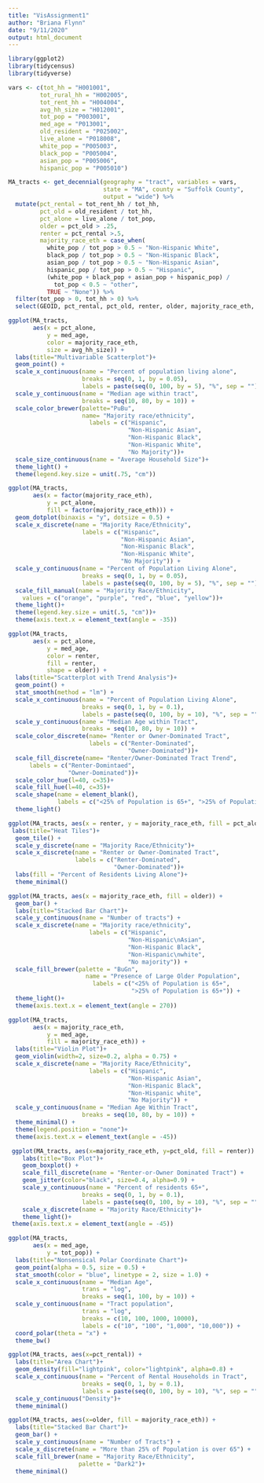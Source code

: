 ```yaml
---
title: "VisAssignment1"
author: "Briana Flynn"
date: "9/11/2020"
output: html_document
---
```


```r
library(ggplot2)
library(tidycensus)
library(tidyverse)
```

```r
vars <- c(tot_hh = "H001001",
         tot_rural_hh = "H002005",
         tot_rent_hh = "H004004",
         avg_hh_size = "H012001",
         tot_pop = "P003001",
         med_age = "P013001",
         old_resident = "P025002",
         live_alone = "P018008",
         white_pop = "P005003",
         black_pop = "P005004",
         asian_pop = "P005006",
         hispanic_pop = "P005010")

MA_tracts <- get_decennial(geography = "tract", variables = vars,
                           state = "MA", county = "Suffolk County",
                           output = "wide") %>%
  mutate(pct_rental = tot_rent_hh / tot_hh,
         pct_old = old_resident / tot_hh,
         pct_alone = live_alone / tot_pop,
         older = pct_old > .25,
         renter = pct_rental >.5,
         majority_race_eth = case_when(
           white_pop / tot_pop > 0.5 ~ "Non-Hispanic White",
           black_pop / tot_pop > 0.5 ~ "Non-Hispanic Black",
           asian_pop / tot_pop > 0.5 ~ "Non-Hispanic Asian",
           hispanic_pop / tot_pop > 0.5 ~ "Hispanic",
           (white_pop + black_pop + asian_pop + hispanic_pop) /
             tot_pop < 0.5 ~ "other",
           TRUE ~ "None")) %>%
  filter(tot_pop > 0, tot_hh > 0) %>%
  select(GEOID, pct_rental, pct_old, renter, older, majority_race_eth, pct_alone, avg_hh_size, tot_pop, tot_hh, tot_rent_hh, med_age)
```
```r
ggplot(MA_tracts, 
       aes(x = pct_alone,
           y = med_age,
           color = majority_race_eth,
           size = avg_hh_size)) +
  labs(title="Multivariable Scatterplot")+
  geom_point() +
  scale_x_continuous(name = "Percent of population living alone",
                     breaks = seq(0, 1, by = 0.05), 
                     labels = paste(seq(0, 100, by = 5), "%", sep = "")) +
  scale_y_continuous(name = "Median age within tract",
                     breaks = seq(10, 80, by = 10)) +
  scale_color_brewer(palette="PuBu",
                     name= "Majority race/ethnicity",
                       labels = c("Hispanic",
                                  "Non-Hispanic Asian",
                                  "Non-Hispanic Black",
                                  "Non-Hispanic White",
                                  "No Majority"))+
  scale_size_continuous(name = "Average Household Size")+
  theme_light() +
  theme(legend.key.size = unit(.75, "cm"))

```

```r
ggplot(MA_tracts, 
       aes(x = factor(majority_race_eth), 
           y = pct_alone,
           fill = factor(majority_race_eth))) +
  geom_dotplot(binaxis = "y", dotsize = 0.5) +
  scale_x_discrete(name = "Majority Race/Ethnicity",
                     labels = c("Hispanic",
                                "Non-Hispanic Asian",
                                "Non-Hispanic Black",
                                "Non-Hispanic White",
                                "No Majority")) +
  scale_y_continuous(name = "Percent of Population Living Alone",
                     breaks = seq(0, 1, by = 0.05),
                     labels = paste(seq(0, 100, by = 5), "%", sep = "")) +
  scale_fill_manual(name = "Majority Race/Ethnicity",
    values = c("orange", "purple", "red", "blue", "yellow"))+
  theme_light()+
  theme(legend.key.size = unit(.5, "cm"))+
  theme(axis.text.x = element_text(angle = -35))
```



```r
ggplot(MA_tracts, 
       aes(x = pct_alone,
           y = med_age,
           color = renter,
           fill = renter,
           shape = older)) +
  labs(title="Scatterplot with Trend Analysis")+
  geom_point() +
  stat_smooth(method = "lm") +
  scale_x_continuous(name = "Percent of Population Living Alone",
                     breaks = seq(0, 1, by = 0.1),
                     labels = paste(seq(0, 100, by = 10), "%", sep = "")) +
  scale_y_continuous(name = "Median Age within Tract",
                     breaks = seq(10, 80, by = 10)) +
  scale_color_discrete(name= "Renter or Owner-Dominated Tract",
                       labels = c("Renter-Dominated",
                                  "Owner-Dominated"))+
  scale_fill_discrete(name= "Renter/Owner-Dominated Tract Trend",
      labels = c("Renter-Domintaed",
                 "Owner-Dominated"))+
  scale_color_hue(l=40, c=35)+
  scale_fill_hue(l=40, c=35)+
  scale_shape(name = element_blank(), 
              labels = c("<25% of Population is 65+", ">25% of Population is 65+")) +
  theme_light() 
```

```r
ggplot(MA_tracts, aes(x = renter, y = majority_race_eth, fill = pct_alone)) +
 labs(title="Heat Tiles")+
  geom_tile() +
  scale_y_discrete(name = "Majority Race/Ethnicity")+
  scale_x_discrete(name = "Renter or Owner-Dominated Tract",
                   labels = c("Renter-Dominated",
                              "Owner-Dominated"))+
  labs(fill = "Percent of Residents Living Alone")+
  theme_minimal() 
```

```r
ggplot(MA_tracts, aes(x = majority_race_eth, fill = older)) +
  geom_bar() +
  labs(title="Stacked Bar Chart")+
  scale_y_continuous(name = "Number of tracts") +
  scale_x_discrete(name = "Majority race/ethnicity",
                       labels = c("Hispanic",
                                  "Non-Hispanic\nAsian",
                                  "Non-Hispanic Black",
                                  "Non-Hispanic\nwhite",
                                  "No majority")) +
  scale_fill_brewer(palette = "BuGn",
                      name = "Presence of Large Older Population",
                        labels = c("<25% of Population is 65+",
                                   ">25% of Population is 65+")) +
  theme_light()+
  theme(axis.text.x = element_text(angle = 270))
```

```r
ggplot(MA_tracts, 
       aes(x = majority_race_eth,
           y = med_age,
           fill = majority_race_eth)) +
  labs(title="Violin Plot")+
  geom_violin(width=2, size=0.2, alpha = 0.75) +
  scale_x_discrete(name = "Majority Race/Ethnicity",
                       labels = c("Hispanic",
                                  "Non-Hispanic Asian",
                                  "Non-Hispanic Black",
                                  "Non-Hispanic white",
                                  "No Majority")) +
  scale_y_continuous(name = "Median Age Within Tract",
                     breaks = seq(10, 80, by = 10)) +
  theme_minimal() +
  theme(legend.position = "none")+
  theme(axis.text.x = element_text(angle = -45))
```

```r
 ggplot(MA_tracts, aes(x=majority_race_eth, y=pct_old, fill = renter)) +
    labs(title="Box Plot")+
    geom_boxplot() +
    scale_fill_discrete(name = "Renter-or-Owner Dominated Tract") +
    geom_jitter(color="black", size=0.4, alpha=0.9) +
    scale_y_continuous(name = "Percent of residents 65+",
                     breaks = seq(0, 1, by = 0.1),
                     labels = paste(seq(0, 100, by = 10), "%", sep = "")) +
    scale_x_discrete(name = "Majority Race/Ethnicity")+
    theme_light()+
 theme(axis.text.x = element_text(angle = -45))
```



```r
ggplot(MA_tracts, 
       aes(x = med_age,
           y = tot_pop)) +
  labs(title="Nonsensical Polar Coordinate Chart")+
  geom_point(alpha = 0.5, size = 0.5) +
  stat_smooth(color = "blue", linetype = 2, size = 1.0) +
  scale_x_continuous(name = "Median Age",
                     trans = "log",
                     breaks = seq(1, 100, by = 10)) +
  scale_y_continuous(name = "Tract population",
                     trans = "log",
                     breaks = c(10, 100, 1000, 10000),
                     labels = c("10", "100", "1,000", "10,000")) +
  coord_polar(theta = "x") +
  theme_bw() 
```

```r
ggplot(MA_tracts, aes(x=pct_rental)) +
  labs(title="Area Chart")+
  geom_density(fill="lightpink", color="lightpink", alpha=0.8) +
  scale_x_continuous(name = "Percent of Rental Households in Tract",
                     breaks = seq(0, 1, by = 0.1),
                     labels = paste(seq(0, 100, by = 10), "%", sep = "")) +
  scale_y_continuous("Density")+
  theme_minimal()
```

```r
ggplot(MA_tracts, aes(x=older, fill = majority_race_eth)) +
  labs(title="Stacked Bar Chart")+
  geom_bar() + 
  scale_y_continuous(name = "Number of Tracts") +
  scale_x_discrete(name = "More than 25% of Population is over 65") +
  scale_fill_brewer(name = "Majority Race/Ethnicity", 
                    palette = "Dark2")+
  theme_minimal()
```


